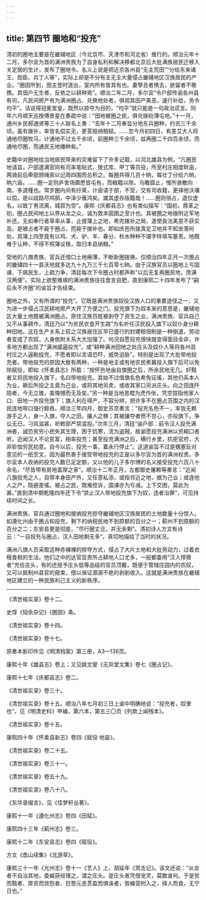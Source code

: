 ```yaml
---
---
---
```

title: 第四节 圈地和“投充”
---




清初的圈地主要是在畿辅地区（今北京市、天津市和河北省）推行的。顺治元年十二月，多尔衮为首的满洲贵族为了自身私利和解决移都北京后大批满族居民迁移入关定居的生计，发布了圈地令。名义上说是把近京各州县“无主荒田”“分给东来诸王、勋臣、兵丁人等”，实际上却是不分有主无主大量侵占畿辅地区汉族居民的产业。“圈田所到，田主登时逐出，室内所有皆其有也。妻孥丑者携去，欲留者不敢携。其佃户无生者，反依之以耕种焉”。顺治二年二月，多尔衮“令户部传谕各州县有司，凡民间房产有为满洲圈占、兑换他处者，俱视其田产美恶，速行补给，务令均平”。话说得冠冕堂皇，既然以掠夺为目的，“均平”就只能是一句政治谎言。同年六月顺天巡按傅景星在奏疏中说：“田地被圈之民，俱兑拨硷薄屯地。”十一月，通州乡民郝通贤等三十人联名上奏：“去年十二月奉旨分地东兵圈种，约去三千余顷。虽有拨补，率皆名偿实无，更䒷赔纳租赋。……忽今月初四日，有差艾大人将通地尽圈牧马，计通地不过五千余顷，前圈种三千余顷，兹再圈二千四百余顷，而通地尽圈，而通民无地播种矣。”

史籍中对圈地给当地居民带来的灾难留下了许多记载，以河北雄县为例，“凡圈民地请旨，户部遣满官同有司率笔帖式、拨式库、甲丁等员役，所至村庄相度畎亩，两骑前后牵部颁绳索以记周四围而总积之。每圈共得几百十晌，每壮丁分给六晌，晌六亩。……圈一定则庐舍场圃悉皆屯有，而粮籍以除。乌瞻靡止，惟所骇散向南，多道殣也。常岁圈内间有纡莱，计亩请于部，不受，交有司收籍，更择他沃壤以偿。是以歧路尽鸠鹄，中泽少雁鸿矣。雄其虚存版籍哉！……圈则倍占，退仅虚名，以致丁男流离，城郭为空”。康熙《庆都县志》也有类似描写：“国初，鼎革之初，圈占民间地土以界从龙之众，诚为敦本固圉之至计也。其被圈之地拨附近军地补还。无如奉行者草率从事，止提簿上之地，希完拨补之局，遂使良法美意不获实及。是被占者不毙于圈占，而毙于拨补也。即如庆邑所拨真定卫地并不知坐落何处。其簿上四至竟有以鸡、犬、驴、羊、春分、秋水种种不堪字样填写塞责。地既难于认种，不得不照簿议租，取归本县纳粮。”

受地的八旗贵族、官兵还借口土地瘠薄，不断新圈拨换。仅顺治四年正月一次圈占的畿辅四十一县沃地就多达九十九万三千七百零七晌。由于汉族官员以圈地上亏国课、下病民生，上疏力争，清廷每次下令圈占时都声称“以后无复再圈民地，庶满汉两便”。实际上欲壑难填的满洲贵族往往食言自肥，直到康熙二十四年发布了“嗣后永不许圈”的谕旨才告结束。

圈地之外，又有所谓的“投充”。它既是满洲贵族奴役汉族人口的重要途径之一，又为进一步侵占汉民耕地房产大开了方便之门。投充旗下为奴本来的意思是，畿辅地区大量土地既被满洲圈占，原住汉族百姓被剥夺了资生之业，满洲贵族、官兵自己又不从事耕作，清廷乃以“为贫民衣食开生路”为名听任汉民投入旗下以奴仆身分耕种田地。这在生产关系上较之汉族居住区早已盛行的封建租佃制是一种倒退，劳动者变成了农奴，人身依附关系大大加强了。何况自愿投充很快就变得面目全非，许多地方都出现了“满洲威逼投充”，或“耕种满洲田地之处庄头及奴仆人等将各州县村庄之人逼勒投充，不愿者即以言语恐吓，威势迫胁”。特别是出现了大批带地投充者。带地投充的原因大致有两种，一种是地主或有地农民希冀投入旗下后可以免除赋役，即如《怀柔县志》所载：“按怀邑地亩自旗圈之后，所余民地无几。奸黠者又将民地投入旗下，名曰带地投充。其始不过借旗名色希免征徭，其他仍系本人为业。厥后所投之主竟为己业，或将其地另卖，或收其家口另派庄头。向之田连阡陌者，今无立锥，虽悔憾而无及矣。”另一种是当地恶棍为虎作伥，凭空捏指他家人口、田地一齐投充旗下；旗人利在得产，不容分辨，把许多不在圈占范围之内的汉民连地带口强行鲸吞。顺治三年四月，御史苏京奏言：“投充名色不一，率皆无赖游手之人，身一入旗，夺人之田，攘人之稼；其被攘夺者愤不甘心，亦投旗下。争讼无已，刁风滋甚，祈敕部严禁滥投。”次年三月，清廷“谕户部：前令汉人投充满洲者，诚恐贫穷小民失其生理，困于饥寒，流为盗贼，故谕愿投充满洲以资糊口者听。近闻汉人不论贫富，相率投充；甚至投充满洲之后，横行乡里，抗拒官府，大非轸恤穷民初意。自今以后，投充一事，着永行停止”。这道谕旨不过是搪塞反对意见的一纸空文，因为最热衷于接受带地投充的正是以多尔衮为首的满洲权贵。多尔衮本人收纳的投充人数已足定额，又以他的儿子多尔博的名义接受投充六百八十余名，“尽皆带有房地富厚之家”。顺治十二年正月，左都御史屠赖等奏言：“近闻八旗投充之人，自带本身田产外，又任意私添，或指邻近之地，据为己业；或连他人之产，隐避差徭。被占之民，既难控诉，国课亦为亏减。上下交困，莫此为甚。”直到清中期乾隆四年还下令“禁止汉人带地投充旗下为奴，违者治罪”，可见持续时间之长。

满洲贵族、官兵通过圈地和接纳投充掠夺畿辅地区汉族居民的土地数量十分惊人。如遵化州由于圈占和投充，剩下的纳税民地不到原额的百分之一；蓟州不到原额的百分之二；东安县更是彻底，“尽行圈丈讫，并无余剩”。清初诗人方文有诗云：“一自投充与圈占，汉人田地剩无多”，真切地描绘了当时的状况。

满洲八旗人员采取这种赤裸裸的掠夺方式，侵占了大片土地和大批劳动力，过着衣租食税的生活。他们之中的达官显贵所占耕地人口尤多，一般都委用“汉人悍猾者”充任庄头，有的还授予庄头低等品级的官员顶戴，既便于管辖庄园内的农奴，又可以抵制州县官的箝束，借以保证源源不绝的剥削收入。这就是满洲贵族在畿辅地区建立的一种民族利己主义的新秩序。



* * *



《清世祖实录》卷十二。 ​​​​​​​​​



史惇《恸余杂记》《圈田》条。 ​​​​​​​​​



《清世祖实录》卷十四。 ​​​​​​​​​



《清世祖实录》卷十七。 ​​​​​​​​​



原奏本影印件见《明清档案》第三册，A3—136页。 ​​​​​​​​​



康熙十年《雄县志》卷上；又见姚文燮《无异堂文集》卷七《圈占记》。 ​​​​​​​​​



康熙十七年《庆都县志》卷二。 ​​​​​​​​​



《清世祖实录》卷三十。 ​​​​​​​​​



《清世祖实录》卷十五。顺治八年七月初三日上谕中明确地说：“投充者，奴隶也”，见《明清史料》甲编，第六本，第五三〇页《列款上闻残本》。 ​​​​​​​​​



《清世祖实录》卷十五。 ​​​​​​​​​



康熙四十年《怀柔县新志》卷四《赋役·地亩》。 ​​​​​​​​​



《清世祖实录》卷二十五。 ​​​​​​​​​



《清世祖实录》卷三十一。 ​​​​​​​​​



《清世祖实录》卷五十九。 ​​​​​​​​​



《清世祖实录》卷八十八。 ​​​​​​​​​



《东华录缀言》，见《佳梦轩丛著》。 ​​​​​​​​​



康熙十一年《遵化州志》卷四《田赋》。 ​​​​​​​​​



康熙四十三年《蓟州志》卷三。 ​​​​​​​​​



康熙十二年《东安县志》卷四《赋役》。 ​​​​​​​​​



方文《嵞山续集》《北游草》。 ​​​​​​​​​



康熙三十一年《光州志》卷十一《艺人》上，胡延年《冥击记》。该文还说：“从龙者不自治其地，委臧获经理之，谓之庄头。是庄头者凭借宠灵，莫敢谁何。于是贫而黠者、厚资而敛怨者、巨憝元恶贯盈而惧诛者，皆蝇营附入之，择人而食，无宁日也。” ​​​​​​​​​
